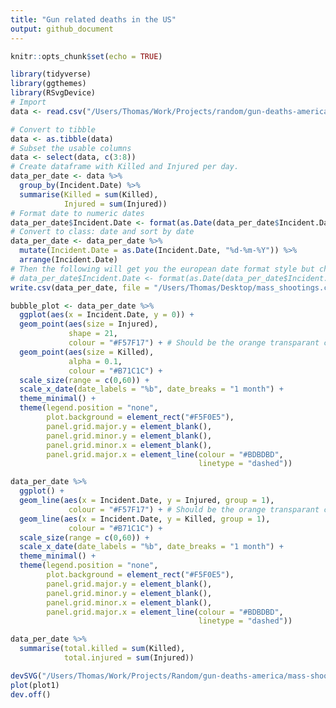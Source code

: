 ```yaml
---
title: "Gun related deaths in the US"
output: github_document
---
```


```r
knitr::opts_chunk$set(echo = TRUE)
```

```r
library(tidyverse)
library(ggthemes)
library(RSvgDevice)
# Import
data <- read.csv("/Users/Thomas/Work/Projects/random/gun-deaths-america/Mass_Shootings_Gun_Violence_2017.csv")
```

```r
# Convert to tibble
data <- as.tibble(data)
# Subset the usable columns
data <- select(data, c(3:8))
# Create dataframe with Killed and Injured per day.
data_per_date <- data %>%
  group_by(Incident.Date) %>%
  summarise(Killed = sum(Killed),
            Injured = sum(Injured))
# Format date to numeric dates
data_per_date$Incident.Date <- format(as.Date(data_per_date$Incident.Date, format = "%B %d, %Y"), "%d-%m-%Y")
# Convert to class: date and sort by date
data_per_date <- data_per_date %>%
  mutate(Incident.Date = as.Date(Incident.Date, "%d-%m-%Y")) %>%
  arrange(Incident.Date)
# Then the following will get you the european date format style but changes the class back to character, so only for pretty human readable output.
# data_per_date$Incident.Date <- format(as.Date(data_per_date$Incident.Date, format = "%Y-%m-%d"), "%d-%m-%Y")
write.csv(data_per_date, file = "/Users/Thomas/Desktop/mass_shootings.csv")

```


```r

bubble_plot <- data_per_date %>%
  ggplot(aes(x = Incident.Date, y = 0)) +
  geom_point(aes(size = Injured),
             shape = 21,
             colour = "#F57F17") + # Should be the orange transparant circles 
  geom_point(aes(size = Killed),
             alpha = 0.1,
             colour = "#B71C1C") +
  scale_size(range = c(0,60)) +
  scale_x_date(date_labels = "%b", date_breaks = "1 month") +
  theme_minimal() +
  theme(legend.position = "none",
        plot.background = element_rect("#F5F0E5"),
        panel.grid.major.y = element_blank(),
        panel.grid.minor.y = element_blank(),
        panel.grid.minor.x = element_blank(),
        panel.grid.major.x = element_line(colour = "#BDBDBD",
                                          linetype = "dashed"))
```

```r
data_per_date %>%
  ggplot() +
  geom_line(aes(x = Incident.Date, y = Injured, group = 1),
             colour = "#F57F17") + # Should be the orange transparant circles 
  geom_line(aes(x = Incident.Date, y = Killed, group = 1),
             colour = "#B71C1C") +
  scale_size(range = c(0,60)) +
  scale_x_date(date_labels = "%b", date_breaks = "1 month") +
  theme_minimal() +
  theme(legend.position = "none",
        plot.background = element_rect("#F5F0E5"),
        panel.grid.major.y = element_blank(),
        panel.grid.minor.y = element_blank(),
        panel.grid.minor.x = element_blank(),
        panel.grid.major.x = element_line(colour = "#BDBDBD",
                                          linetype = "dashed"))
```

```r
data_per_date %>%
  summarise(total.killed = sum(Killed),
            total.injured = sum(Injured)) 

```


```r
devSVG("/Users/Thomas/Work/Projects/Random/gun-deaths-america/mass-shootings-2017-plot.svg", width = 8, height = 5)
plot(plot1)
dev.off()
```
